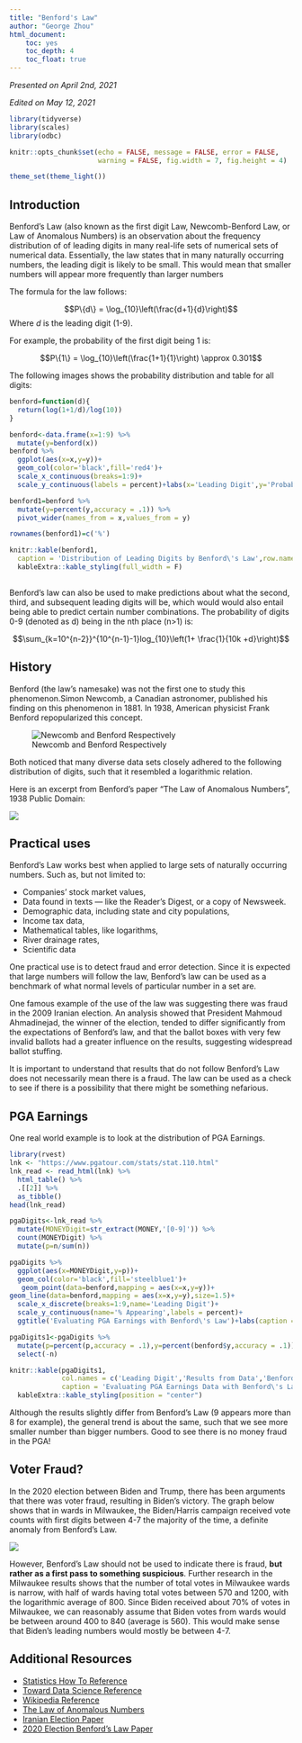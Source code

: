 ---
title: "Benford's Law"
author: "George Zhou"
html_document:
    toc: yes
    toc_depth: 4
    toc_float: true
---

*Presented on April 2nd, 2021* 

*Edited on May 12, 2021*

```{r  setup, include=F}
library(tidyverse)
library(scales)
library(odbc)

knitr::opts_chunk$set(echo = FALSE, message = FALSE, error = FALSE,
                      warning = FALSE, fig.width = 7, fig.height = 4)

theme_set(theme_light())

```

## Introduction

Benford's Law (also known as the first digit Law, Newcomb-Benford Law, or Law of Anomalous Numbers) is an observation about the frequency distribution of of leading digits in many real-life sets of numerical sets of numerical data. Essentially, the law states that in many naturally occurring numbers, the leading digit is likely to be small. This would mean that smaller numbers will appear more frequently than larger numbers

The formula for the law follows:

$$P\{d\} = \log_{10}\left(\frac{d+1}{d}\right)$$ Where *d* is the leading digit (1-9).

For example, the probability of the first digit being 1 is:

$$P\{1\} = \log_{10}\left(\frac{1+1}{1}\right) \approx 0.301$$

The following images shows the probability distribution and table for all digits:

```{r fig.align='center',cache=T}
benford=function(d){
  return(log(1+1/d)/log(10))
}

benford<-data.frame(x=1:9) %>% 
  mutate(y=benford(x))
benford %>% 
  ggplot(aes(x=x,y=y))+
  geom_col(color='black',fill='red4')+
  scale_x_continuous(breaks=1:9)+
  scale_y_continuous(labels = percent)+labs(x='Leading Digit',y='Probability %',title='Distribution of Leading Digits by Benford\'s Law')

benford1=benford %>% 
  mutate(y=percent(y,accuracy = .1)) %>% 
  pivot_wider(names_from = x,values_from = y)

rownames(benford1)=c('%')

knitr::kable(benford1,
  caption = 'Distribution of Leading Digits by Benford\'s Law',row.names = T) %>% 
  kableExtra::kable_styling(full_width = F)
  
```

Benford's law can also be used to make predictions about what the second, third, and subsequent leading digits will be, which would would also entail being able to predict certain number combinations. The probability of digits 0-9 (denoted as d) being in the nth place (n\>1) is:

$$\sum_{k=10^{n-2}}^{10^{n-1}-1}log_{10}\left(1+ \frac{1}{10k +d}\right)$$


## History

Benford (the law's namesake) was not the first one to study this phenomenon.Simon Newcomb, a Canadian astronomer, published his finding on this phenomenon in 1881. In 1938, American physicist Frank Benford repopularized this concept.

![Newcomb and Benford Respectively](NewCombBenford.jpg)

Both noticed that many diverse data sets closely adhered to the following distribution of digits, such that it resembled a logarithmic relation.

Here is an excerpt from Benford's paper "The Law of Anomalous Numbers", 1938 Public Domain:

![](BenfordPaper.jpg)

## Practical uses

Benford's Law works best when applied to large sets of naturally occurring numbers. Such as, but not limited to:

-   Companies' stock market values,
-   Data found in texts --- like the Reader's Digest, or a copy of Newsweek.
-   Demographic data, including state and city populations,
-   Income tax data,
-   Mathematical tables, like logarithms,
-   River drainage rates,
-   Scientific data

One practical use is to detect fraud and error detection. Since it is expected that large numbers will follow the law, Benford's law can be used as a benchmark of what normal levels of particular number in a set are.

One famous example of the use of the law was suggesting there was fraud in the 2009 Iranian election. An analysis showed that President Mahmoud Ahmadinejad, the winner of the election, tended to differ significantly from the expectations of Benford's law, and that the ballot boxes with very few invalid ballots had a greater influence on the results, suggesting widespread ballot stuffing.

It is important to understand that results that do not follow Benford's Law does not necessarily mean there is a fraud. The law can be used as a check to see if there is a possibility that there might be something nefarious.

## PGA Earnings

One real world example is to look at the distribution of PGA Earnings. 

```{r cache=T}
library(rvest)
lnk <- "https://www.pgatour.com/stats/stat.110.html"
lnk_read <- read_html(lnk) %>%
  html_table() %>%
  .[[2]] %>%
  as_tibble() 
head(lnk_read)
```

```{r}
pgaDigits<-lnk_read %>% 
  mutate(MONEYDigit=str_extract(MONEY,'[0-9]')) %>% 
  count(MONEYDigit) %>% 
  mutate(p=n/sum(n))

pgaDigits %>% 
  ggplot(aes(x=MONEYDigit,y=p))+
  geom_col(color='black',fill='steelblue1')+
   geom_point(data=benford,mapping = aes(x=x,y=y))+
geom_line(data=benford,mapping = aes(x=x,y=y),size=1.5)+
  scale_x_discrete(breaks=1:9,name='Leading Digit')+
  scale_y_continuous(name='% Appearing',labels = percent)+
  ggtitle('Evaluating PGA Earnings with Benford\'s Law')+labs(caption = 'Bar graph shows PGA results. Line shows Benford\'s Law Probability')

pgaDigits1<-pgaDigits %>% 
  mutate(p=percent(p,accuracy = .1),y=percent(benford$y,accuracy = .1)) %>% 
  select(-n)

knitr::kable(pgaDigits1,
             col.names = c('Leading Digit','Results from Data','Benford\'s Law Probability'),
             caption = 'Evaluating PGA Earnings Data with Benford\'s Law') %>% 
  kableExtra::kable_styling(position = "center")
```

Although the results slightly differ from Benford's Law (9 appears more than 8 for example), the general trend is about the same, such that we see more smaller number than bigger numbers. Good to see there is no money fraud in the PGA!

## Voter Fraud? 

In the 2020 election between Biden and Trump, there has been arguments that there was voter fraud, resulting in Biden's victory. The graph below shows that in wards in Milwaukee, the Biden/Harris campaign received vote counts with first digits between 4-7 the majority of the time, a definite anomaly from Benford's Law. 

![](MilwaukeeResults.png) 

However, Benford's Law should not be used to indicate there is fraud, **but rather as a first pass to something suspicious**. Further research in the Milwaukee results shows that the number of total votes in Milwaukee wards is narrow, with half of wards having total votes between 570 and 1200, with the logarithmic average of 800. Since Biden received about 70% of votes in Milwaukee, we can reasonably assume that Biden votes from wards would be between around 400 to 840 (average is 560). This would make sense that Biden's leading numbers would mostly be between 4-7.

## Additional Resources

-   [Statistics How To Reference](https://www.statisticshowto.com/benfords-law/#:~:text=What%20is%20Benford's%20Law%3F,one%20out%20of%20nine%20digits)
-   [Toward Data Science Reference](https://towardsdatascience.com/benfords-law-a-simple-explanation-341e17abbe75)
-   [Wikipedia Reference](https://en.wikipedia.org/wiki/Benford%27s_law)
-   [The Law of Anomalous Numbers](https://www.jstor.org/stable/984802?seq=1#metadata_info_tab_contents)
-   [Iranian Election Paper](http://www-personal.umich.edu/~wmebane/note22jun2009.pdf)
-   [2020 Election Benford's Law Paper](http://www-personal.umich.edu/~wmebane/inapB.pdf)
